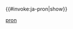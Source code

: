 <includeonly>{{#invoke:ja-pron|show}}</includeonly><noinclude>{{documentation}}[[Category:Japanese templates|pron]]</noinclude>